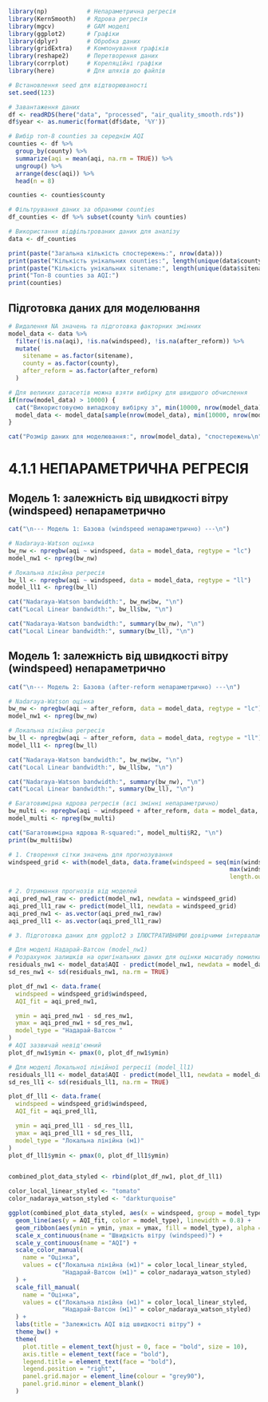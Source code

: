 ```r
library(np)           # Непараметрична регресія
library(KernSmooth)   # Ядрова регресія
library(mgcv)         # GAM моделі
library(ggplot2)      # Графіки
library(dplyr)        # Обробка даних
library(gridExtra)    # Компонування графіків
library(reshape2)     # Перетворення даних
library(corrplot)     # Кореляційні графіки
library(here)         # Для шляхів до файлів

# Встановлення seed для відтворюваності
set.seed(123)
```

```r
# Завантаження даних
df <- readRDS(here("data", "processed", "air_quality_smooth.rds"))
df$year <- as.numeric(format(df$date, '%Y'))

# Вибір топ-8 counties за середнім AQI
counties <- df %>%
  group_by(county) %>%
  summarize(aqi = mean(aqi, na.rm = TRUE)) %>%
  ungroup() %>%
  arrange(desc(aqi)) %>%
  head(n = 8)

counties <- counties$county

# Фільтрування даних за обраними counties
df_counties <- df %>% subset(county %in% counties)

# Використання відфільтрованих даних для аналізу
data <- df_counties

print(paste("Загальна кількість спостережень:", nrow(data)))
print(paste("Кількість унікальних counties:", length(unique(data$county))))
print(paste("Кількість унікальних sitename:", length(unique(data$sitename))))
print("Топ-8 counties за AQI:")
print(counties)

```

## Підготовка даних для моделювання

```r
# Видалення NA значень та підготовка факторних змінних
model_data <- data %>%
  filter(!is.na(aqi), !is.na(windspeed), !is.na(after_reform)) %>%
  mutate(
    sitename = as.factor(sitename),
    county = as.factor(county),
    after_reform = as.factor(after_reform)
  )

# Для великих датасетів можна взяти вибірку для швидшого обчислення
if(nrow(model_data) > 10000) {
  cat("Використовуємо випадкову вибірку з", min(10000, nrow(model_data)), "спостережень для швидшого обчислення\n")
  model_data <- model_data[sample(nrow(model_data), min(10000, nrow(model_data))), ]
}

cat("Розмір даних для моделювання:", nrow(model_data), "спостережень\n")
```

# 4.1.1 НЕПАРАМЕТРИЧНА РЕГРЕСІЯ
## Модель 1: залежність від швидкості вітру (windspeed) непараметрично
```r
cat("\n--- Модель 1: Базова (windspeed непараметрично) ---\n")

# Nadaraya-Watson оцінка
bw_nw <- npregbw(aqi ~ windspeed, data = model_data, regtype = "lc")
model_nw1 <- npreg(bw_nw)

# Локальна лінійна регресія
bw_ll <- npregbw(aqi ~ windspeed, data = model_data, regtype = "ll")
model_ll1 <- npreg(bw_ll)

cat("Nadaraya-Watson bandwidth:", bw_nw$bw, "\n")
cat("Local Linear bandwidth:", bw_ll$bw, "\n")

cat("Nadaraya-Watson bandwidth:", summary(bw_nw), "\n")
cat("Local Linear bandwidth:", summary(bw_ll), "\n")
```

## Модель 1: залежність від швидкості вітру (windspeed) непараметрично
```r
cat("\n--- Модель 2: Базова (after-reform непараметрично) ---\n")

# Nadaraya-Watson оцінка
bw_nw <- npregbw(aqi ~ after_reform, data = model_data, regtype = "lc")
model_nw1 <- npreg(bw_nw)

# Локальна лінійна регресія
bw_ll <- npregbw(aqi ~ after_reform, data = model_data, regtype = "ll")
model_ll1 <- npreg(bw_ll)

cat("Nadaraya-Watson bandwidth:", bw_nw$bw, "\n")
cat("Local Linear bandwidth:", bw_ll$bw, "\n")

cat("Nadaraya-Watson bandwidth:", summary(bw_nw), "\n")
cat("Local Linear bandwidth:", summary(bw_ll), "\n")
```


```r
# Багатовимірна ядрова регресія (всі змінні непараметрично)
bw_multi <- npregbw(aqi ~ windspeed + after_reform, data = model_data, regtype = "ll")
model_multi <- npreg(bw_multi)

cat("Багатовимірна ядрова R-squared:", model_multi$R2, "\n")
print(bw_multi$bw)
```

```r
# 1. Створення сітки значень для прогнозування
windspeed_grid <- with(model_data, data.frame(windspeed = seq(min(windspeed, na.rm = TRUE),
                                                              max(windspeed, na.rm = TRUE),
                                                              length.out = 200)))

# 2. Отримання прогнозів від моделей
aqi_pred_nw1_raw <- predict(model_nw1, newdata = windspeed_grid)
aqi_pred_ll1_raw <- predict(model_ll1, newdata = windspeed_grid)
aqi_pred_nw1 <- as.vector(aqi_pred_nw1_raw)
aqi_pred_ll1 <- as.vector(aqi_pred_ll1_raw)

# 3. Підготовка даних для ggplot2 з ІЛЮСТРАТИВНИМИ довірчими інтервалами

# Для моделі Надарай-Ватсон (model_nw1)
# Розрахунок залишків на оригінальних даних для оцінки масштабу помилки
residuals_nw1 <- model_data$AQI - predict(model_nw1, newdata = model_data[, "windspeed", drop = FALSE])
sd_res_nw1 <- sd(residuals_nw1, na.rm = TRUE)

plot_df_nw1 <- data.frame(
  windspeed = windspeed_grid$windspeed,
  AQI_fit = aqi_pred_nw1,

  ymin = aqi_pred_nw1 - sd_res_nw1,
  ymax = aqi_pred_nw1 + sd_res_nw1,
  model_type = "Надарай-Ватсон "
)
# AQI зазвичай невід'ємний
plot_df_nw1$ymin <- pmax(0, plot_df_nw1$ymin)

# Для моделі Локальної лінійної регресії (model_ll1)
residuals_ll1 <- model_data$AQI - predict(model_ll1, newdata = model_data[, "windspeed", drop = FALSE])
sd_res_ll1 <- sd(residuals_ll1, na.rm = TRUE)

plot_df_ll1 <- data.frame(
  windspeed = windspeed_grid$windspeed,
  AQI_fit = aqi_pred_ll1,

  ymin = aqi_pred_ll1 - sd_res_ll1,
  ymax = aqi_pred_ll1 + sd_res_ll1,
  model_type = "Локальна лінійна (м1)"
)
plot_df_ll1$ymin <- pmax(0, plot_df_ll1$ymin)


combined_plot_data_styled <- rbind(plot_df_nw1, plot_df_ll1)

color_local_linear_styled <- "tomato"
color_nadaraya_watson_styled <- "darkturquoise"

ggplot(combined_plot_data_styled, aes(x = windspeed, group = model_type)) +
  geom_line(aes(y = AQI_fit, color = model_type), linewidth = 0.8) +
  geom_ribbon(aes(ymin = ymin, ymax = ymax, fill = model_type), alpha = 0.25, show.legend = FALSE) +
  scale_x_continuous(name = "Швидкість вітру (windspeed)") +
  scale_y_continuous(name = "AQI") + 
  scale_color_manual(
    name = "Оцінка",
    values = c("Локальна лінійна (м1)" = color_local_linear_styled,
               "Надарай-Ватсон (м1)" = color_nadaraya_watson_styled)
  ) +
  scale_fill_manual(
    name = "Оцінка",
    values = c("Локальна лінійна (м1)" = color_local_linear_styled,
               "Надарай-Ватсон (м1)" = color_nadaraya_watson_styled)
  ) +
  labs(title = "Залежність AQI від швидкості вітру") + 
  theme_bw() +
  theme(
    plot.title = element_text(hjust = 0, face = "bold", size = 10), 
    axis.title = element_text(face = "bold"),
    legend.title = element_text(face = "bold"),
    legend.position = "right", 
    panel.grid.major = element_line(colour = "grey90"),
    panel.grid.minor = element_blank()
  )
```









